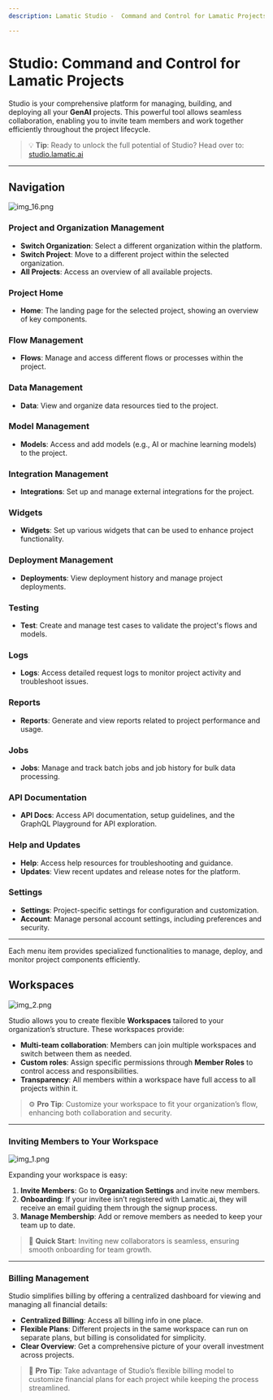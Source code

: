 ```yaml
---
description: Lamatic Studio -  Command and Control for Lamatic Projects

---
```

# **Studio: Command and Control for Lamatic Projects**

Studio is your comprehensive platform for managing, building, and deploying all your **GenAI** projects. This powerful tool allows seamless collaboration, enabling you to invite team members and work together efficiently throughout the project lifecycle.

> 💡 **Tip**: Ready to unlock the full potential of Studio? Head over to: [studio.lamatic.ai](https://studio.lamatic.ai)

---

## Navigation

![img_16.png](./img_16.png)

### Project and Organization Management
- **Switch Organization**: Select a different organization within the platform.
- **Switch Project**: Move to a different project within the selected organization.
- **All Projects**: Access an overview of all available projects.

### Project Home
- **Home**: The landing page for the selected project, showing an overview of key components.

### Flow Management
- **Flows**: Manage and access different flows or processes within the project.

### Data Management
- **Data**: View and organize data resources tied to the project.

### Model Management
- **Models**: Access and add models (e.g., AI or machine learning models) to the project.

### Integration Management
- **Integrations**: Set up and manage external integrations for the project.

### Widgets
- **Widgets**: Set up various widgets that can be used to enhance project functionality.

### Deployment Management
- **Deployments**: View deployment history and manage project deployments.

### Testing
- **Test**: Create and manage test cases to validate the project's flows and models.

### Logs
- **Logs**: Access detailed request logs to monitor project activity and troubleshoot issues.

### Reports
- **Reports**: Generate and view reports related to project performance and usage.

### Jobs
- **Jobs**: Manage and track batch jobs and job history for bulk data processing.

### API Documentation
- **API Docs**: Access API documentation, setup guidelines, and the GraphQL Playground for API exploration.

### Help and Updates
- **Help**: Access help resources for troubleshooting and guidance.
- **Updates**: View recent updates and release notes for the platform.

### Settings
- **Settings**: Project-specific settings for configuration and customization.
- **Account**: Manage personal account settings, including preferences and security.

---

Each menu item provides specialized functionalities to manage, deploy, and monitor project components efficiently.



## **Workspaces**

![img_2.png](./img_2.png)

Studio allows you to create flexible **Workspaces** tailored to your organization’s structure. These workspaces provide:

- **Multi-team collaboration**: Members can join multiple workspaces and switch between them as needed.
- **Custom roles**: Assign specific permissions through **Member Roles** to control access and responsibilities.
- **Transparency**: All members within a workspace have full access to all projects within it.

> ⚙️ **Pro Tip**: Customize your workspace to fit your organization’s flow, enhancing both collaboration and security.

---

### **Inviting Members to Your Workspace**

![img_1.png](./img_1.png)

Expanding your workspace is easy:

1. **Invite Members**: Go to **Organization Settings** and invite new members.
2. **Onboarding**: If your invitee isn’t registered with Lamatic.ai, they will receive an email guiding them through the signup process.
3. **Manage Membership**: Add or remove members as needed to keep your team up to date.

> 🚀 **Quick Start**: Inviting new collaborators is seamless, ensuring smooth onboarding for team growth.

---

### **Billing Management**

Studio simplifies billing by offering a centralized dashboard for viewing and managing all financial details:

- **Centralized Billing**: Access all billing info in one place.
- **Flexible Plans**: Different projects in the same workspace can run on separate plans, but billing is consolidated for simplicity.
- **Clear Overview**: Get a comprehensive picture of your overall investment across projects.

> 💼 **Pro Tip**: Take advantage of Studio’s flexible billing model to customize financial plans for each project while keeping the process streamlined.